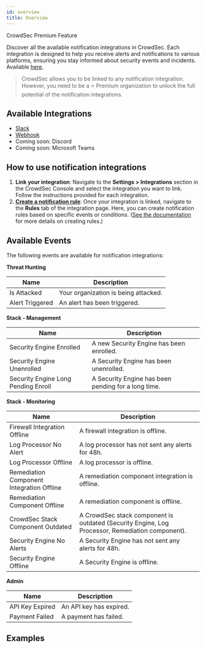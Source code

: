 ```yaml
---
id: overview
title: Overview
---
```



<div className="mb-4">
    <Badge variant="premium">CrowdSec Premium Feature</Badge>
</div>


Discover all the available notification integrations in CrowdSec. Each integration is designed to help you receive alerts and notifications to various platforms, ensuring you stay informed about security events and incidents. Available [here](https://app.crowdsec.net/settings/integrations).

> CrowdSec allows you to be linked to any notification integration. However, you need to be a ⭐ Premium organization to unlock the full potential of the notification integrations.

## Available Integrations

- [Slack](/u/console/notification_integrations/slack)
- [Webhook](/u/console/notification_integrations/webhook)
- Coming soon: Discord
- Coming soon: Microsoft Teams

## How to use notification integrations

1. **Link your integration**: Navigate to the **Settings > Integrations** section in the CrowdSec Console and select the integration you want to link. Follow the instructions provided for each integration.
2. [**Create a notification rule**](/u/console/notification_integrations/rule): Once your integration is linked, navigate to the **Rules** tab of the integration page. Here, you can create notification rules based on specific events or conditions. ([See the documentation](/u/console/notification_integrations/rule) for more details on creating rules.)

## Available Events

The following events are available for notification integrations:

**Threat Hunting**

| Name | Description |
|------|-------------|  
Is Attacked | Your organization is being attacked. | 
Alert Triggered | An alert has been triggered. |



**Stack - Management**

| Name | Description |
|------|-------------|
Security Engine Enrolled | A new Security Engine has been enrolled. |
Security Engine Unenrolled | A Security Engine has been unenrolled. |
Security Engine Long Pending Enroll | A Security Engine has been pending for a long time. |

**Stack - Monitoring**

| Name | Description |
|------|-------------|
Firewall Integration Offline | A firewall integration is offline. |
Log Processor No Alert | A log processor has not sent any alerts for 48h. |
Log Processor Offline | A log processor is offline. |
Remediation Component Integration Offline | A remediation component integration is offline. |
Remediation Component Offline | A remediation component is offline. |
CrowdSec Stack Component Outdated | A CrowdSec stack component is outdated (Security Engine, Log Processor, Remediation component). |
Security Engine No Alerts | A Security Engine has not sent any alerts for 48h. |
Security Engine Offline | A Security Engine is offline. |

**Admin**

| Name | Description |
|------|-------------|
API Key Expired | An API key has expired. |
Payment Failed | A payment has failed. |


## Examples